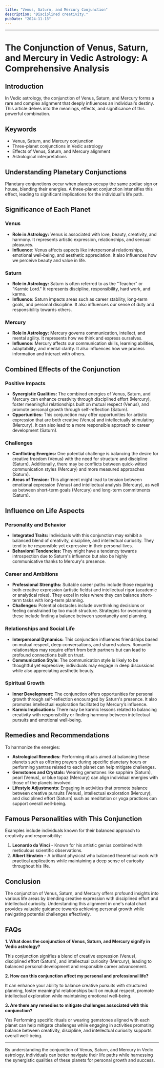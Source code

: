 ```yaml
---
title: "Venus, Saturn, and Mercury Conjunction"
description: "Disciplined creativity."
pubDate: "2024-11-13"
---
```


---

# The Conjunction of Venus, Saturn, and Mercury in Vedic Astrology: A Comprehensive Analysis

## Introduction

In Vedic astrology, the conjunction of Venus, Saturn, and Mercury forms a rare and complex alignment that deeply influences an individual's destiny. This article delves into the meanings, effects, and significance of this powerful combination.

## Keywords

- Venus, Saturn, and Mercury conjunction
- Three-planet conjunctions in Vedic astrology
- Effects of Venus, Saturn, and Mercury alignment
- Astrological interpretations

## Understanding Planetary Conjunctions

Planetary conjunctions occur when planets occupy the same zodiac sign or house, blending their energies. A three-planet conjunction intensifies this effect, leading to significant implications for the individual's life path.

## Significance of Each Planet

### Venus

- **Role in Astrology:** Venus is associated with love, beauty, creativity, and harmony. It represents artistic expression, relationships, and sensual pleasures.
- **Influence:** Venus affects aspects like interpersonal relationships, emotional well-being, and aesthetic appreciation. It also influences how we perceive beauty and value in life.

### Saturn

- **Role in Astrology:** Saturn is often referred to as the "Teacher" or "Karmic Lord." It represents discipline, responsibility, hard work, and karma.
- **Influence:** Saturn impacts areas such as career stability, long-term goals, and personal discipline. It also influences our sense of duty and responsibility towards others.

### Mercury

- **Role in Astrology:** Mercury governs communication, intellect, and mental agility. It represents how we think and express ourselves.
- **Influence:** Mercury affects our communication skills, learning abilities, adaptability, and mental clarity. It also influences how we process information and interact with others.

## Combined Effects of the Conjunction

### Positive Impacts

- **Synergistic Qualities:** The combined energies of Venus, Saturn, and Mercury can enhance creativity through disciplined effort (Mercury), foster meaningful relationships built on mutual respect (Venus), and promote personal growth through self-reflection (Saturn).
- **Opportunities:** This conjunction may offer opportunities for artistic expression that are both creative (Venus) and intellectually stimulating (Mercury). It can also lead to a more responsible approach to career development (Saturn).

### Challenges

- **Conflicting Energies:** One potential challenge is balancing the desire for creative freedom (Venus) with the need for structure and discipline (Saturn). Additionally, there may be conflicts between quick-witted communication styles (Mercury) and more measured approaches (Saturn).
- **Areas of Tension:** This alignment might lead to tension between emotional expression (Venus) and intellectual analysis (Mercury), as well as between short-term goals (Mercury) and long-term commitments (Saturn).

## Influence on Life Aspects

### Personality and Behavior

- **Integrated Traits:** Individuals with this conjunction may exhibit a balanced blend of creativity, discipline, and intellectual curiosity. They tend to be responsible yet expressive in their personal lives.
- **Behavioral Tendencies:** They might have a tendency towards introspection due to Saturn's influence but also be highly communicative thanks to Mercury's presence.

### Career and Ambitions

- **Professional Strengths:** Suitable career paths include those requiring both creative expression (artistic fields) and intellectual rigor (academic or analytical roles). They excel in roles where they can balance short-term tasks with long-term planning.
- **Challenges:** Potential obstacles include overthinking decisions or feeling constrained by too much structure. Strategies for overcoming these include finding a balance between spontaneity and planning.

### Relationships and Social Life

- **Interpersonal Dynamics:** This conjunction influences friendships based on mutual respect, deep conversations, and shared values. Romantic relationships may require effort from both partners but can lead to profound connections built on trust.
- **Communication Style:** The communication style is likely to be thoughtful yet expressive; individuals may engage in deep discussions while also appreciating aesthetic beauty.

### Spiritual Growth

- **Inner Development:** The conjunction offers opportunities for personal growth through self-reflection encouraged by Saturn's presence. It also promotes intellectual exploration facilitated by Mercury’s influence.
- **Karmic Implications:** There may be karmic lessons related to balancing creativity with responsibility or finding harmony between intellectual pursuits and emotional well-being.

## Remedies and Recommendations

To harmonize the energies:

- **Astrological Remedies:** Performing rituals aimed at balancing these planets such as offering prayers during specific planetary hours or performing yantras related to each planet can help mitigate challenges.
- **Gemstones and Crystals:** Wearing gemstones like sapphire (Saturn), pearl (Venus), or blue topaz (Mercury) can align individual energies with those of the planets involved.
- **Lifestyle Adjustments:** Engaging in activities that promote balance between creative pursuits (Venus), intellectual exploration (Mercury), and disciplined effort (Saturn) such as meditation or yoga practices can support overall well-being.

## Famous Personalities with This Conjunction

Examples include individuals known for their balanced approach to creativity and responsibility:

1. **Leonardo da Vinci** - Known for his artistic genius combined with meticulous scientific observations.
2. **Albert Einstein** - A brilliant physicist who balanced theoretical work with practical applications while maintaining a deep sense of curiosity throughout his life.

## Conclusion

The conjunction of Venus, Saturn, and Mercury offers profound insights into various life areas by blending creative expression with disciplined effort and intellectual curiosity. Understanding this alignment in one's natal chart provides valuable guidance towards achieving personal growth while navigating potential challenges effectively.

## FAQs

**1. What does the conjunction of Venus, Saturn, and Mercury signify in Vedic astrology?**

This conjunction signifies a blend of creative expression (Venus), disciplined effort (Saturn), and intellectual curiosity (Mercury), leading to balanced personal development and responsible career advancement.

**2. How can this conjunction affect my personal and professional life?**

It can enhance your ability to balance creative pursuits with structured planning, foster meaningful relationships built on mutual respect, promote intellectual exploration while maintaining emotional well-being.

**3. Are there any remedies to mitigate challenges associated with this conjunction?**

Yes Performing specific rituals or wearing gemstones aligned with each planet can help mitigate challenges while engaging in activities promoting balance between creativity, discipline, and intellectual curiosity supports overall well-being.


---

By understanding the conjunction of Venus, Saturn, and Mercury in Vedic astrology, individuals can better navigate their life paths while harnessing the synergistic qualities of these planets for personal growth and success.